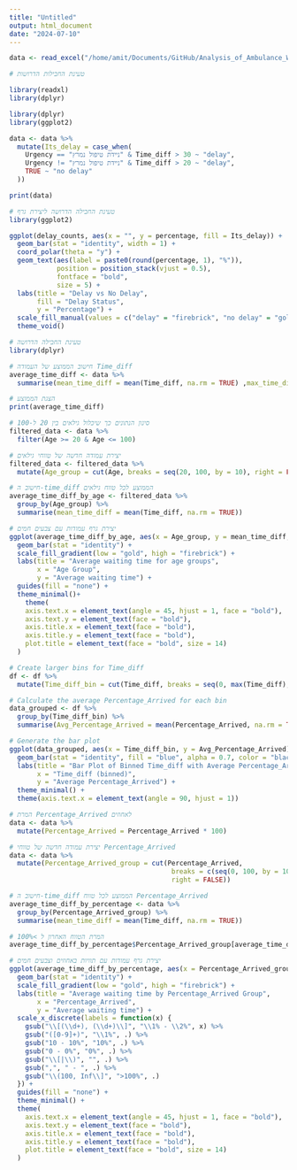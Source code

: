 ```yaml
---
title: "Untitled"
output: html_document
date: "2024-07-10"
---
```

```r
data <- read_excel("/home/amit/Documents/GitHub/Analysis_of_Ambulance_Waiting_Times_in_Emergency_Departments/data/ER_Data_2022_Featured.xlsx")

```

```r
# טעינת החבילות הדרושות

library(readxl)
library(dplyr)

library(dplyr)
library(ggplot2)

data <- data %>%
  mutate(Its_delay = case_when(
    Urgency == "ניידת טיפול נמרץ" & Time_diff > 30 ~ "delay",
    Urgency != "ניידת טיפול נמרץ" & Time_diff > 20 ~ "delay",
    TRUE ~ "no delay"
  ))

print(data)

```
```r
# טעינת החבילה הדרושה ליצירת גרף
library(ggplot2)

ggplot(delay_counts, aes(x = "", y = percentage, fill = Its_delay)) +
  geom_bar(stat = "identity", width = 1) +
  coord_polar(theta = "y") +
  geom_text(aes(label = paste0(round(percentage, 1), "%")), 
            position = position_stack(vjust = 0.5),
            fontface = "bold",
            size = 5) +
  labs(title = "Delay vs No Delay",
       fill = "Delay Status",
       y = "Percentage") +
  scale_fill_manual(values = c("delay" = "firebrick", "no delay" = "gold")) +
  theme_void()
```
```r
# טעינת החבילה הדרושה
library(dplyr)

# חישוב הממוצע של העמודה Time_diff
average_time_diff <- data %>%
  summarise(mean_time_diff = mean(Time_diff, na.rm = TRUE) ,max_time_diff = max(Time_diff, na.rm = TRUE))

# הצגת הממוצע
print(average_time_diff)
```

```r

# סינון הנתונים כך שיכלול גילאים בין 20 ל-100
filtered_data <- data %>%
  filter(Age >= 20 & Age <= 100)

# יצירת עמודה חדשה של טווחי גילאים
filtered_data <- filtered_data %>%
  mutate(Age_group = cut(Age, breaks = seq(20, 100, by = 10), right = FALSE, include.lowest = TRUE))

# חישוב ה-time_diff הממוצע לכל טווח גילאים
average_time_diff_by_age <- filtered_data %>%
  group_by(Age_group) %>%
  summarise(mean_time_diff = mean(Time_diff, na.rm = TRUE))

# יצירת גרף עמודות עם צבעים חמים
ggplot(average_time_diff_by_age, aes(x = Age_group, y = mean_time_diff, fill = mean_time_diff)) +
  geom_bar(stat = "identity") +
  scale_fill_gradient(low = "gold", high = "firebrick") +
  labs(title = "Average waiting time for age groups",
       x = "Age Group",
       y = "Average waiting time") +
  guides(fill = "none") +
  theme_minimal()+
    theme(
    axis.text.x = element_text(angle = 45, hjust = 1, face = "bold"),
    axis.text.y = element_text(face = "bold"),
    axis.title.x = element_text(face = "bold"),
    axis.title.y = element_text(face = "bold"),
    plot.title = element_text(face = "bold", size = 14)
  )

# Create larger bins for Time_diff
df <- df %>%
  mutate(Time_diff_bin = cut(Time_diff, breaks = seq(0, max(Time_diff), by = 5), include.lowest = TRUE))

# Calculate the average Percentage_Arrived for each bin
data_grouped <- df %>%
  group_by(Time_diff_bin) %>%
  summarise(Avg_Percentage_Arrived = mean(Percentage_Arrived, na.rm = TRUE))

# Generate the bar plot
ggplot(data_grouped, aes(x = Time_diff_bin, y = Avg_Percentage_Arrived)) +
  geom_bar(stat = "identity", fill = "blue", alpha = 0.7, color = "black") +
  labs(title = "Bar Plot of Binned Time_diff with Average Percentage_Arrived",
       x = "Time_diff (binned)",
       y = "Average Percentage_Arrived") +
  theme_minimal() +
  theme(axis.text.x = element_text(angle = 90, hjust = 1))

```

```r
# המרת Percentage_Arrived לאחוזים
data <- data %>%
  mutate(Percentage_Arrived = Percentage_Arrived * 100)

# יצירת עמודה חדשה של טווחי Percentage_Arrived
data <- data %>%
  mutate(Percentage_Arrived_group = cut(Percentage_Arrived, 
                                         breaks = c(seq(0, 100, by = 10), Inf), 
                                         right = FALSE))

# חישוב ה-time_diff הממוצע לכל טווח Percentage_Arrived
average_time_diff_by_percentage <- data %>%
  group_by(Percentage_Arrived_group) %>%
  summarise(mean_time_diff = mean(Time_diff, na.rm = TRUE))

# המרת הטווח האחרון ל >100%
average_time_diff_by_percentage$Percentage_Arrived_group[average_time_diff_by_percentage$Percentage_Arrived_group == "(100, Inf]"] <- ">100%"

# יצירת גרף עמודות עם תוויות באחוזים וצבעים חמים
ggplot(average_time_diff_by_percentage, aes(x = Percentage_Arrived_group, y = mean_time_diff, fill = mean_time_diff)) +
  geom_bar(stat = "identity") +
  scale_fill_gradient(low = "gold", high = "firebrick") +
  labs(title = "Average waiting time by Percentage_Arrived Group",
       x = "Percentage_Arrived",
       y = "Average waiting time") +
  scale_x_discrete(labels = function(x) {
    gsub("\\[(\\d+), (\\d+)\\]", "\\1% - \\2%", x) %>%
    gsub("([0-9]+)", "\\1%", .) %>%
    gsub("10 - 10%", "10%", .) %>%
    gsub("0 - 0%", "0%", .) %>%
    gsub("\\[|\\)", "", .) %>%
    gsub(",", " - ", .) %>%
    gsub("\\(100, Inf\\]", ">100%", .)
  }) +
  guides(fill = "none") +
  theme_minimal() +
  theme(
    axis.text.x = element_text(angle = 45, hjust = 1, face = "bold"),
    axis.text.y = element_text(face = "bold"),
    axis.title.x = element_text(face = "bold"),
    axis.title.y = element_text(face = "bold"),
    plot.title = element_text(face = "bold", size = 14)
  )

```





